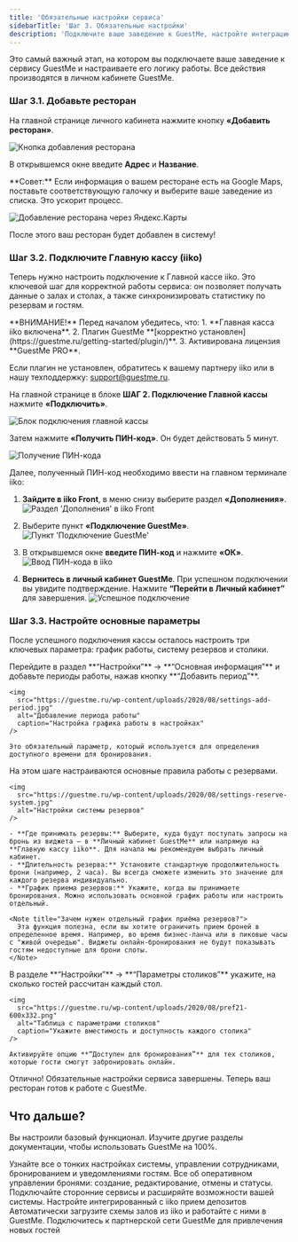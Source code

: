 ---
title: 'Обязательные настройки сервиса'
sidebarTitle: 'Шаг 3. Обязательные настройки'
description: 'Подключите ваше заведение к GuestMe, настройте интеграцию с iiko и задайте ключевые параметры работы сервиса.'
---

Это самый важный этап, на котором вы подключаете ваше заведение к сервису GuestMe и настраиваете его логику работы. Все действия производятся в личном кабинете GuestMe.

### Шаг 3.1. Добавьте ресторан

На главной странице личного кабинета нажмите кнопку **«Добавить ресторан»**.

<img
  src="https://guestme.ru/wp-content/uploads/2020/08/add-restaurant-step1.jpg"
  alt="Кнопка добавления ресторана"
  caption="Главная страница личного кабинета"
/>

В открывшемся окне введите **Адрес** и **Название**.

<Info>
**Совет:** Если информация о вашем ресторане есть на Google Maps, поставьте соответствующую галочку и выберите ваше заведение из списка. Это ускорит процесс.
</Info>

<img
  src="https://guestme.ru/wp-content/uploads/2020/08/add-restaurant-map.jpg"
  alt="Добавление ресторана через Яндекс.Карты"
  caption="Поиск ресторана на карте для быстрого добавления"
/>

После этого ваш ресторан будет добавлен в систему!

### Шаг 3.2. Подключите Главную кассу (iiko)

Теперь нужно настроить подключение к Главной кассе iiko. Это ключевой шаг для корректной работы сервиса: он позволяет получать данные о залах и столах, а также синхронизировать статистику по резервам и гостям.

<Warning>
**ВНИМАНИЕ!** Перед началом убедитесь, что:
1.  **Главная касса iiko включена**.
2.  Плагин GuestMe **[корректно установлен](https://guestme.ru/getting-started/plugin/)**.
3.  Активирована лицензия **GuestMe PRO**.

Если плагин не установлен, обратитесь к вашему партнеру iiko или в нашу техподдержку: [support@guestme.ru](mailto:support@guestme.ru).
</Warning>

На главной странице в блоке **ШАГ 2. Подключение Главной кассы** нажмите **«Подключить»**.

<img
  src="https://guestme.ru/wp-content/uploads/2020/08/add-restaurant-step2.jpg"
  alt="Блок подключения главной кассы"
/>

Затем нажмите **«Получить ПИН-код»**. Он будет действовать 5 минут.

<img
  src="https://guestme.ru/wp-content/uploads/2020/08/add-restaurant-pin.jpg"
  alt="Получение ПИН-кода"
/>

Далее, полученный ПИН-код необходимо ввести на главном терминале iiko:

1.  **Зайдите в iiko Front**, в меню снизу выберите раздел **«Дополнения»**.
    <img src="https://guestme.ru/wp-content/uploads/2020/08/iiko1-600x316.png" alt="Раздел 'Дополнения' в iiko Front" />

2.  Выберите пункт **«Подключение GuestMe»**.
    <img src="https://guestme.ru/wp-content/uploads/2020/08/add-restaurant-guestme-connection.jpg" alt="Пункт 'Подключение GuestMe'" />

3.  В открывшемся окне **введите ПИН-код** и нажмите **«ОК»**.
    <img src="https://guestme.ru/wp-content/uploads/2020/08/iiko3-600x518.png" alt="Ввод ПИН-кода в iiko" />

4.  **Вернитесь в личный кабинет GuestMe**. При успешном подключении вы увидите подтверждение. Нажмите **“Перейти в Личный кабинет”** для завершения.
    <img src="https://guestme.ru/wp-content/uploads/2020/08/pin3-600x618.png" alt="Успешное подключение" />


### Шаг 3.3. Настройте основные параметры

После успешного подключения кассы осталось настроить три ключевых параметра: график работы, систему резервов и столики.

<AccordionGroup>
  <Accordion title="График работы ресторана">
    Перейдите в раздел **“Настройки”** → **“Основная информация”** и добавьте периоды работы, нажав кнопку **“Добавить период”**.
    
    <img
      src="https://guestme.ru/wp-content/uploads/2020/08/settings-add-period.jpg"
      alt="Добавление периода работы"
      caption="Настройка графика работы в настройках"
    />
    
    Это обязательный параметр, который используется для определения доступного времени для бронирования.
  </Accordion>

  <Accordion title="Система резервов">
    На этом шаге настраиваются основные правила работы с резервами.

    <img
      src="https://guestme.ru/wp-content/uploads/2020/08/settings-reserve-system.jpg"
      alt="Настройки системы резервов"
    />

    - **Где принимать резервы:** Выберите, куда будут поступать запросы на бронь из виджета — в **Личный кабинет GuestMe** или напрямую на **Главную кассу iiko**. Для начала мы рекомендуем выбрать личный кабинет.
    - **Длительность резерва:** Установите стандартную продолжительность брони (например, 2 часа). Вы всегда сможете изменить это значение для каждого резерва индивидуально.
    - **График приема резервов:** Укажите, когда вы принимаете бронирования. Можно использовать основной график работы или настроить отдельный.
    
    <Note title="Зачем нужен отдельный график приёма резервов?">
      Эта функция полезна, если вы хотите ограничить прием броней в определенное время. Например, во время бизнес-ланча или в пиковые часы с "живой очередью". Виджеты онлайн-бронирования не будут показывать гостям недоступные для брони слоты.
    </Note>
  </Accordion>

  <Accordion title="Параметры столиков">
    В разделе **“Настройки”** → **“Параметры столиков”** укажите, на сколько гостей рассчитан каждый стол.

    <img
      src="https://guestme.ru/wp-content/uploads/2020/08/pref21-600x332.png"
      alt="Таблица с параметрами столиков"
      caption="Укажите вместимость и доступность каждого столика"
    />

    Активируйте опцию **“Доступен для бронирования”** для тех столиков, которые гости смогут забронировать онлайн.
  </Accordion>
</AccordionGroup>

<Check>
Отлично! Обязательные настройки сервиса завершены. Теперь ваш ресторан готов к работе с GuestMe.
</Check>

## Что дальше?

Вы настроили базовый функционал. Изучите другие разделы документации, чтобы использовать GuestMe на 100%.

<CardGroup cols={2}>
  <Card
    title="Настройки сервиса"
    href="/features/settings/settings-widgets"
    icon="sliders">
    Узнайте все о тонких настройках системы, управлении сотрудниками, бронированием и уведомлениями гостям.
  </Card>
  <Card
    title="Работа с резервами"
    href="/features/booking/booking-table"
    icon="book-bookmark">
    Все об оперативном управлении бронями: создание, редактирование, отмены и статусы.
  </Card>
  <Card
    title="Интеграции"
    href="/features/settings/settings-notifications"
    icon="puzzle-piece">
    Подключайте сторонние сервисы и расширяйте возможности вашей системы.
  </Card>
  <Card
    title="Прием депозитов"
    href="/features/settings/settings-deposits"
    icon="credit-card">
    Настройте интегрированный с iiko прием депозитов
  </Card>
  <Card
    title="Схемы залов"
    href="/features/settings/settings-schemes"
    icon="table-cells">
    Автоматически загрузите схемы залов из iiko и работайте с ними в GuestMe.
  </Card>
  <Card
    title="Привлечение гостей"
    href="/features/guests/guests-restaurant-info"
    icon="user-plus">
    Подключитесь к партнерской сети GuestMe для привлечения новых гостей
  </Card>
</CardGroup>